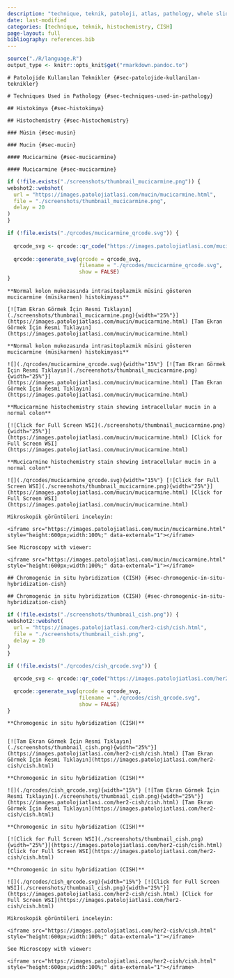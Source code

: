 ```yaml
---
description: "technique, teknik, patoloji, atlas, pathology, whole slide image"
date: last-modified
categories: [technique, teknik, histochemistry, CISH]
page-layout: full
bibliography: references.bib
---
```


```r
source("./R/language.R")
output_type <- knitr::opts_knit$get("rmarkdown.pandoc.to")
```



```asis
# Patolojide Kullanılan Teknikler {#sec-patolojide-kullanilan-teknikler} 
```

```asis
# Techniques Used in Pathology {#sec-techniques-used-in-pathology} 
```



```asis
## Histokimya {#sec-histokimya} 
```

```asis
## Histochemistry {#sec-histochemistry} 
```



```asis
### Müsin {#sec-musin}
```

```asis
### Mucin {#sec-mucin}
```



```asis
#### Mucicarmine {#sec-mucicarmine}
```

```asis
#### Mucicarmine {#sec-mucicarmine}
```

```r
if (!file.exists("./screenshots/thumbnail_mucicarmine.png")) {
webshot2::webshot(
  url = "https://images.patolojiatlasi.com/mucin/mucicarmine.html",
  file = "./screenshots/thumbnail_mucicarmine.png",
  delay = 20
)
}
```


```r
if (!file.exists("./qrcodes/mucicarmine_qrcode.svg")) {
  
  qrcode_svg <- qrcode::qr_code("https://images.patolojiatlasi.com/mucin/mucicarmine.html")
  
  qrcode::generate_svg(qrcode = qrcode_svg,
                       filename = "./qrcodes/mucicarmine_qrcode.svg",
                       show = FALSE) 
}
```

 






:::: {.content-hidden when-format="pdf"}



```asis
**Normal kolon mukozasında intrasitoplazmik müsini gösteren mucicarmine (müsikarmen) histokimyası**

[![Tam Ekran Görmek İçin Resmi Tıklayın](./screenshots/thumbnail_mucicarmine.png){width="25%"}](https://images.patolojiatlasi.com/mucin/mucicarmine.html) [Tam Ekran Görmek İçin Resmi Tıklayın](https://images.patolojiatlasi.com/mucin/mucicarmine.html)

```





::::





:::: {.content-visible when-format="pdf"}




```asis
**Normal kolon mukozasında intrasitoplazmik müsini gösteren mucicarmine (müsikarmen) histokimyası**

![](./qrcodes/mucicarmine_qrcode.svg){width="15%"} [![Tam Ekran Görmek İçin Resmi Tıklayın](./screenshots/thumbnail_mucicarmine.png){width="25%"}](https://images.patolojiatlasi.com/mucin/mucicarmine.html) [Tam Ekran Görmek İçin Resmi Tıklayın](https://images.patolojiatlasi.com/mucin/mucicarmine.html)

```




::::




:::: {.content-hidden when-format="pdf"}



```asis

**Mucicarmine histochemistry stain showing intracellular mucin in a normal colon**

[![Click for Full Screen WSI](./screenshots/thumbnail_mucicarmine.png){width="25%"}](https://images.patolojiatlasi.com/mucin/mucicarmine.html) [Click for Full Screen WSI](https://images.patolojiatlasi.com/mucin/mucicarmine.html)

```



::::





:::: {.content-visible when-format="pdf"}



```asis

**Mucicarmine histochemistry stain showing intracellular mucin in a normal colon**

![](./qrcodes/mucicarmine_qrcode.svg){width="15%"} [![Click for Full Screen WSI](./screenshots/thumbnail_mucicarmine.png){width="25%"}](https://images.patolojiatlasi.com/mucin/mucicarmine.html) [Click for Full Screen WSI](https://images.patolojiatlasi.com/mucin/mucicarmine.html)

```




::::



 





```asis

Mikroskopik görüntüleri inceleyin:

<iframe src="https://images.patolojiatlasi.com/mucin/mucicarmine.html" style="height:600px;width:100%;" data-external="1"></iframe>

```

```asis

See Microscopy with viewer: 

<iframe src="https://images.patolojiatlasi.com/mucin/mucicarmine.html" style="height:600px;width:100%;" data-external="1"></iframe>

```








```asis

## Chromogenic in situ hybridization (CISH) {#sec-chromogenic-in-situ-hybridization-cish} 

```

```asis

## Chromogenic in situ hybridization (CISH) {#sec-chromogenic-in-situ-hybridization-cish} 

```

```r
if (!file.exists("./screenshots/thumbnail_cish.png")) {
webshot2::webshot(
  url = "https://images.patolojiatlasi.com/her2-cish/cish.html",
  file = "./screenshots/thumbnail_cish.png",
  delay = 20
)
}
```


```r
if (!file.exists("./qrcodes/cish_qrcode.svg")) {

  qrcode_svg <- qrcode::qr_code("https://images.patolojiatlasi.com/her2-cish/cish.html")

  qrcode::generate_svg(qrcode = qrcode_svg,
                       filename = "./qrcodes/cish_qrcode.svg",
                       show = FALSE)
}
```


 







:::: {.content-hidden when-format="pdf"}


```asis

**Chromogenic in situ hybridization (CISH)**


[![Tam Ekran Görmek İçin Resmi Tıklayın](./screenshots/thumbnail_cish.png){width="25%"}](https://images.patolojiatlasi.com/her2-cish/cish.html) [Tam Ekran Görmek İçin Resmi Tıklayın](https://images.patolojiatlasi.com/her2-cish/cish.html)

```



::::





:::: {.content-visible when-format="pdf"}


```asis

**Chromogenic in situ hybridization (CISH)**

![](./qrcodes/cish_qrcode.svg){width="15%"} [![Tam Ekran Görmek İçin Resmi Tıklayın](./screenshots/thumbnail_cish.png){width="25%"}](https://images.patolojiatlasi.com/her2-cish/cish.html) [Tam Ekran Görmek İçin Resmi Tıklayın](https://images.patolojiatlasi.com/her2-cish/cish.html)

```




::::



:::: {.content-hidden when-format="pdf"}


```asis

**Chromogenic in situ hybridization (CISH)**

[![Click for Full Screen WSI](./screenshots/thumbnail_cish.png){width="25%"}](https://images.patolojiatlasi.com/her2-cish/cish.html) [Click for Full Screen WSI](https://images.patolojiatlasi.com/her2-cish/cish.html)

```



::::





:::: {.content-visible when-format="pdf"}



```asis

**Chromogenic in situ hybridization (CISH)**

![](./qrcodes/cish_qrcode.svg){width="15%"} [![Click for Full Screen WSI](./screenshots/thumbnail_cish.png){width="25%"}](https://images.patolojiatlasi.com/her2-cish/cish.html) [Click for Full Screen WSI](https://images.patolojiatlasi.com/her2-cish/cish.html)

```



::::








```asis

Mikroskopik görüntüleri inceleyin:

<iframe src="https://images.patolojiatlasi.com/her2-cish/cish.html" style="height:600px;width:100%;" data-external="1"></iframe>

```




```asis

See Microscopy with viewer: 

<iframe src="https://images.patolojiatlasi.com/her2-cish/cish.html" style="height:600px;width:100%;" data-external="1"></iframe>

```





